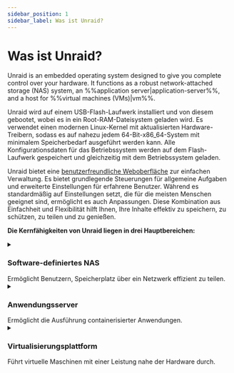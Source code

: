 ```yaml
---
sidebar_position: 1
sidebar_label: Was ist Unraid?
---
```


# Was ist Unraid?

Unraid is an embedded operating system designed to give you complete control over your hardware.  It functions as a robust network-attached storage (NAS) system, an %%application server|application-server%%, and a host for %%virtual machines (VMs)|vm%%.

Unraid wird auf einem USB-Flash-Laufwerk installiert und von diesem gebootet, wobei es in ein Root-RAM-Dateisystem geladen wird. Es verwendet einen modernen Linux-Kernel mit aktualisierten Hardware-Treibern, sodass es auf nahezu jedem 64-Bit-x86_64-System mit minimalem Speicherbedarf ausgeführt werden kann. Alle Konfigurationsdaten für das Betriebssystem werden auf dem Flash-Laufwerk gespeichert und gleichzeitig mit dem Betriebssystem geladen.

Unraid bietet eine [benutzerfreundliche Weboberfläche](./explore-the-user-interface/tour-the-web-gui.mdx) zur einfachen Verwaltung. Es bietet grundlegende Steuerungen für allgemeine Aufgaben und erweiterte Einstellungen für erfahrene Benutzer. Während es standardmäßig auf Einstellungen setzt, die für die meisten Menschen geeignet sind, ermöglicht es auch Anpassungen. Diese Kombination aus Einfachheit und Flexibilität hilft Ihnen, Ihre Inhalte effektiv zu speichern, zu schützen, zu teilen und zu genießen.

**Die Kernfähigkeiten von Unraid liegen in drei Hauptbereichen:**

<details>
  <summary><h3>Software-definiertes NAS</h3>Ermöglicht Benutzern, Speicherplatz über ein Netzwerk effizient zu teilen.</summary>

  ### Arrays und Parität

  Unraid bietet eine einfache und flexible Lösung zur Umwandlung eines 64-Bit-fähigen Systems in ein Network Attached Storage (NAS). Es kann eine Vielzahl von Laufwerken verarbeiten, egal ob sie über IDE, SATA oder SAS verbunden sind, und unterstützt unterschiedliche Laufwerksgrößen. Dies bedeutet, dass Sie neue Laufwerke nacheinander hinzufügen können, wenn Ihr Speicherbedarf wächst, ohne Ihre vorhandenen Daten reorganisieren zu müssen.

  The main job of an Unraid %%array|array%% is to organize and protect the data stored across several drives. It does this by using up to two special drives called %%parity drive|parity-drives%%s. These %%parity drive|parity-drives%%s are important because they help reconstruct your data if one of the other drives fails. In fact, with just one %%parity drive|parity-drives%%, you can protect all the other drives in your %%array|array%%, keeping your data safe. Plus, you can mix different sized drives and easily expand your storage over time, making Unraid a user-friendly option for anyone looking to manage their data effectively.

  <details>
    <summary><strong>Wie funktioniert die Parität?</strong> - Klicken zum Erweitern/Reduzieren</summary>

    In Unraid, %%parity|parity%% information is updated in real time.  To understand how this works, imagine the contents of a hard drive as a long stream of bits, where each bit is either a zero or a one.  By summing the nth bit values across all drives and determining whether that sum is even or odd, the corresponding nth %%parity|parity%% bit can be set accordingly.  If a data drive ever fails, this %%parity|parity%% information allows for an accurate determination of the exact bit values, facilitating a precise rebuild on the replacement drive.

    Zum Beispiel:

    <div style={{ maxWidth: '600px', margin: '1rem auto' }}>
      ![Keine Parität](/img/No_parity_500px.png)
    </div>

    In the image above, three drives contain streams of bits that vary by device size.  These drives are unprotected, so if one fails, data will be lost.  To protect against failure, we need a fourth disk as a %%parity disk|parity-drive%%, which must be equal to or larger than the largest data disk.

    To set the %%parity|parity%% bits, we find the total for each column.  If the sum is even, the %%parity|parity%% bit is 0; if odd, the %%parity|parity%% bit is 1.

    Here's the same image as before, but with %%parity|parity%% calculated per frame:

    <div style={{ maxWidth: '600px', margin: '1rem auto' }}>
      ![Parität](/img/Parity@500px.png)
    </div>

    Nehmen wir an, dass Laufwerk 2 in unserem Beispiel ausgefallen ist und ein neues Laufwerk zum Ersatz gekauft wurde:

    <div style={{ maxWidth: '600px', margin: '1rem auto' }}>
      ![Laufwerksausfall](/img/Drive_failure@500px.png)
    </div>

    To rebuild data on the new disk, we determine the missing bit rather than calculating the %%parity|parity%% bit.  For column 1, the sum is 0, so the missing bit is 0.  For column 6, with a sum of 1, the missing bit is 1.

    Rebuilding a disk using %%parity|parity%% protects against data loss and offers fault tolerance, ensuring full access to the system even if a drive fails.
  </details>

  ### Benutzerfreigaben

  Unraid is different from most %%RAID|raid%% systems because it saves data on individual drives instead of combining them into one. As a %%root user|root-user%%, you can create %%user shares|user-share%%, which are like top-level folders that gather files from multiple drives in the %%array|array%% or %%cache pool|cache-pool%%. This means you don’t have to worry about which specific drive holds your files; they are organized for you.

  You can also customize these shares to include or leave out certain drives and decide how files are spread across your storage. Additionally, you can manage how users access the shares by setting up network options, like %%SMB|samba%% and %%NFS|nfs%%, and applying security settings. To keep private data safe, you can create user accounts and set access limits for trusted individuals.

  ```mdx-code-block

    <div className="flex-container">
      <figure className="flex-figure">
        <img src="/img/User_shares_-_distribution@500px.png" alt="User shares distribution example" />

        <figcaption>User shares - Distribution</figcaption>
      </figure>

      <figure className="flex-figure">
        <img src="/img/User_shares_-_access@500px.png" alt="User shares distribution example larger" />

        <figcaption>User shares - Access</figcaption>
      </figure>
    </div>

  ```

  ### Verstehen von Cache-Laufwerken

  One of the standout features of Unraid is the %%cache drive|cache%%, which helps speed up data transfer. When you use a %%cache drive|cache%% alongside three or more drives, you can write data up to **three times faster**. When you save files to a %%user shares|user-share%% with a %%cache drive|cache%%, the data is first stored on the %%cache drive|cache%%. This allows for quick writing, and later, a process called %%Mover|mover%% transfers the data to the main storage %%array|array%% - often during the night—making room on the %%cache drive|cache%%.

  For added data safety, you can set up a %%cache pool|cache-pool%% with multiple drives. This setup not only increases storage space but also uses technologies like %%ZFS|zfs%% or %%BTRFS|btrfs%% to provide extra protection for your data, similar to %%RAID 1|raid1%%. Overall, Unraid’s management of shares and %%cache drives|cache%% creates a flexible, efficient, and secure storage solution.

  [Erfahren Sie hier mehr über die Konfiguration von Freigaben und Cache.](../using-unraid-to/manage-storage/array-configuration.mdx)

  <div style={{ maxWidth: '600px', margin: '1rem auto' }}>
    ![Wie das Erfassen von Daten mit dem Cache-Pool funktioniert](/img/Cache-pool.gif)
  </div>
</details>

<details>
  <summary><h3>Anwendungsserver</h3>Ermöglicht die Ausführung containerisierter Anwendungen.</summary>

  Unraid transforms your storage solution into a versatile %%application server|application-server%% through Docker containerization. This approach overcomes traditional NAS limitations while maintaining system stability and ease of use.

  Traditionelle NAS-Lösungen stellen drei zentrale Herausforderungen für das Hosting von Anwendungen dar:

  1. **Kompatibilitätsprobleme mit dem Betriebssystem** - Anwendungen, die für andere Betriebssysteme entwickelt wurden, können nicht ausgeführt werden.
  2. **Komplexes Lifecycle-Management** - Schwierige Installationserfahrungen können verbleibende Artefakte nach der Entfernung hinterlassen.
  3. **Anwendungskonflikte** - Softwarekomponenten können sich gegenseitig beeinflussen oder den Systembetrieb stören.

  Unraid's use of Docker addresses these challenges in three key ways:

  1. **Unabhängigkeit vom Betriebssystem** - Jeder Container läuft in seiner eigenen Linux-Umgebung, wodurch Kompatibilitätsprobleme mit dem Host-Betriebssystem beseitigt werden.
  2. **Image-basierte Bereitstellung** - Vorgefertigte Anwendungspakete ermöglichen die Ein-Klick-Installation und vollständige Deinstallation von Anwendungen.
  3. **Prozessisolierung** - Containerisierte Anwendungen arbeiten in separaten Benutzerbereichen, wodurch jegliche Konflikte zwischen der Software vermieden werden.

  Docker-Container ermöglichen das Ausführen von Anwendungen in isolierten, ressourcenschonenden Umgebungen, ohne den mit virtuellen Maschinen verbundenen Overhead. Unraid vereinfacht die Nutzung von Docker, indem es Zugriff auf Tausende vorgefertigte Apps durch [Docker Hub](https://hub.docker.com/) und [Community Applications](../using-unraid-to/run-docker-containers/community-applications.mdx) bietet. Dieser containerisierte Ansatz ermöglicht es Unraid-Benutzern, mehrere Anwendungen gleichzeitig auszuführen, ohne Kompatibilitätsprobleme zu haben. Er hilft auch, das System durch die Nutzung selbsthaltender Anwendungspakete organisiert zu halten und erleichtert es, die Serverfähigkeiten durch das Docker-Ökosystem zu erweitern.

  :::note
  Für erweiterte Docker-Einstellungen sehen Sie sich [Run Docker Containers](../using-unraid-to/run-docker-containers/managing-and-customizing-containers.mdx) an.
  :::
</details>

<details>
  <summary><h3>Virtualisierungsplattform</h3>Führt virtuelle Maschinen mit einer Leistung nahe der Hardware durch.</summary>

  Unraid funktioniert als Virtualisierungshost, indem ein %%hypervisor|Hypervisor%% verwendet wird, um Ressourcen sicher an virtualisierte Gäste zuzuweisen. Dies ermöglicht es Ihnen, verschiedene Anwendungen in isolierten Umgebungen auszuführen, über das hinaus, was ein netzwerkgebundener Speicher allein kann.

  :::tip
  Um Hardware-Virtualisierung in Unraid zu nutzen, stellen Sie sicher, dass Ihre CPU, Ihr Chipsatz, BIOS und die Gerätetreiber kompatibel sind. Eine vollständige Liste der Anforderungen finden Sie im [VM-Setup-Leitfaden](../using-unraid-to/create-virtual-machines/overview-and-system-prep.mdx). Wenn Ihr Server diese Anforderungen nicht erfüllt, wird das VMs-Menü im Unraid WebGUI deaktiviert.
  :::

  <details>
    <summary><strong>Vorteile der Verwendung von Virtuellen Maschinen (VMs)</strong> - Klicken zum Erweitern/Reduzieren</summary>

    Während Docker-Container für Linux-basierte Anwendungen beliebt sind, erhöhen %%VMs|vm%% die Flexibilität und Effizienz Ihrer Unraid-Servereinrichtung und bieten auf Ihrem Unraid-Server einzigartige Vorteile:

    - **Isolation:** %%VMs|vm%% laufen unabhängig in separaten Umgebungen, was sicherstellt, dass der Ausfall eines keine Auswirkungen auf die anderen hat.

    - **Konsolidierung:** Konsolidieren Sie mehrere physische Server in eine einzige Unraid-Maschine, reduzieren Sie den Hardwarebedarf und vereinfachen Sie die Wartung.

    - **Ressourcenzuweisung:** Unraid ermöglicht es Ihnen, bestimmten CPUs, Speicher, Speicherplatz und Netzwerkressourcen für jede %%VM|vm%% zuzuweisen, wodurch sichergestellt wird, dass kritische Workloads die erforderlichen Ressourcen erhalten.

    - **Testen und Entwicklung:** %%VMs|vm%% ermöglichen die einfache Erstellung und das Testen von Software über verschiedene Umgebungen hinweg, ohne dass mehrere physische Maschinen erforderlich sind.

    - **Sicherheit:** Die Isolation von %%VMs|vm%% erhöht die Sicherheit, indem es schwerer wird, dass Malware sich zwischen ihnen ausbreitet.

    - **Legacy-Anwendungsunterstützung:** %%VMs|vm%% ermöglichen es Ihnen, veraltete Anwendungen oder Betriebssysteme auszuführen, die möglicherweise nicht mit moderner Hardware kompatibel sind.

    - **Ressourcenisolation:** Jede %%VM|vm%% kann über dedizierte Ressourcen verfügen, wodurch Leistungsprobleme zwischen %%VMs|vm%% vermieden werden.

    - **Ressourcenüberbelegung:** Sie können mehr %%VMs|vm%% laufen lassen, als die physischen Ressourcen normalerweise zuließen, in dem Wissen, dass nicht alle ihre Zuweisungen gleichzeitig vollständig nutzen.
  </details>

  <details>
    <summary><strong>Zuweisbare Geräteunterstützung für Virtualisierung</strong> - Klicken zum Erweitern/Reduzieren</summary>

    Unraid's %%KVM|kvm%%-based virtualization uses modern tools for flexible hardware assignment while maintaining host stability.

    Wichtige Komponenten umfassen:

    **Kerntechnologien**

    - %%QEMU|qemu%% und %%libvirt|libvirt%%: Verwalten die Lebenszyklen von %%VM|vm%%.
    - %%VFIO|vfio%% Geräte-Passthrough: Bietet direkten Hardwarezugriff.
    - %%VirtIO|virtio%% und %%VirtFS|virtfs%%: Optimieren Speicher- und Netzwerkleistung.
    - %%OVMF|ovmf%%: Unterstützt %%UEFI|uefi%% und Secure Boot.

    **Zugewiesene Ressourcen**

    - **Rechenleistung:** Dedizierte CPU-Kerne durch %%CPU-Zuweisung|cpu-pinning%%.
    - **Speicher:** Isolierter RAM.
    - **Speicher:** SSD-optimierte %%virtuelle Festplatten|vdisk%% über %%VirtIO|virtio%%.
    - **Peripheriegeräte:** Vollständiges PCI/USB-Geräte-Passthrough, einschließlich Unterstützung für %%GPU-Passthrough|gpu-passthrough%%.

    **Plattform-Flexibilität**

    - Unterstützt %%i440fx|i440fx%% und %%Q35|q35%% Maschinentypen.
    - Kompatibel mit %%Xen HVM|xen-hvm%% und %%Xen PV|xen-pv%% Workloads.
    - Ermöglicht %%Intel VT-x|intel-vt-x%% und %%AMD-V|amd-v%% Hardware-Virtualisierung.

    <div style={{ maxWidth: '600px', margin: '1rem auto' }}>
      ![Zuweisbare Ressourcen](/img/KVM@2x.png)
    </div>
  </details>

  Für Schritte zur Einrichtung von %%VM|VM%%s siehe [Virtuelle Maschinen erstellen](../using-unraid-to/create-virtual-machines/overview-and-system-prep.mdx).

  :::caution
  %%GPU passthrough|gpu-passthrough%% requires compatible hardware (see [VM setup](../using-unraid-to/create-virtual-machines/vm-setup.mdx)).
  :::
</details>
